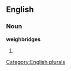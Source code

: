 
==English==

===Noun===
'''weighbridges'''

# {{plural of|[[weighbridge]]}}

[[Category:English plurals]]